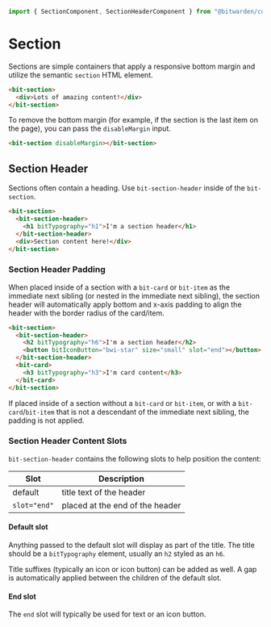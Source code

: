 

<Meta of={stories} />

```ts
import { SectionComponent, SectionHeaderComponent } from "@bitwarden/components";
```

# Section

Sections are simple containers that apply a responsive bottom margin and utilize the semantic
`section` HTML element.

```html
<bit-section>
  <div>Lots of amazing content!</div>
</bit-section>
```

To remove the bottom margin (for example, if the section is the last item on the page), you can pass
the `disableMargin` input.

```html
<bit-section disableMargin></bit-section>
```

<Canvas>
  <Story of={stories.Default} />
</Canvas>

## Section Header

Sections often contain a heading. Use `bit-section-header` inside of the `bit-section`.

```html
<bit-section>
  <bit-section-header>
    <h1 bitTypography="h1">I'm a section header</h1>
  </bit-section-header>
  <div>Section content here!</div>
</bit-section>
```

### Section Header Padding

When placed inside of a section with a `bit-card` or `bit-item` as the immediate next sibling (or
nested in the immediate next sibling), the section header will automatically apply bottom and x-axis
padding to align the header with the border radius of the card/item.

```html
<bit-section>
  <bit-section-header>
    <h2 bitTypography="h6">I'm a section header</h2>
    <button bitIconButton="bwi-star" size="small" slot="end"></button>
  </bit-section-header>
  <bit-card>
    <h3 bitTypography="h3">I'm card content</h3>
  </bit-card>
</bit-section>
```

<Canvas>
  <Story of={stories.HeaderWithPadding} />
</Canvas>

If placed inside of a section without a `bit-card` or `bit-item`, or with a `bit-card`/`bit-item`
that is not a descendant of the immediate next sibling, the padding is not applied.

<Canvas>
  <Story of={stories.HeaderWithoutPadding} />
</Canvas>

### Section Header Content Slots

`bit-section-header` contains the following slots to help position the content:

| Slot         | Description                     |
| ------------ | ------------------------------- |
| default      | title text of the header        |
| `slot="end"` | placed at the end of the header |

#### Default slot

Anything passed to the default slot will display as part of the title. The title should be a
`bitTypography` element, usually an `h2` styled as an `h6`.

Title suffixes (typically an icon or icon button) can be added as well. A gap is automatically
applied between the children of the default slot.

<Canvas>
  <Story of={stories.HeaderVariants} />
</Canvas>

#### End slot

The `end` slot will typically be used for text or an icon button.

<Canvas>
  <Story of={stories.HeaderEndSlotVariants} />
</Canvas>

